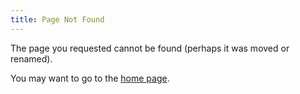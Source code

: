 ```yaml
---
title: Page Not Found
---
```


The page you requested cannot be found (perhaps it was moved or renamed).

You may want to go to the [home page](/).

